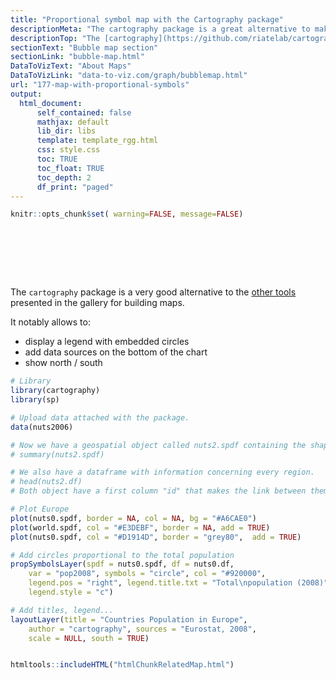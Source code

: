 ```yaml
---
title: "Proportional symbol map with the Cartography package"
descriptionMeta: "The cartography package is a great alternative to make maps with R. This post explains how to build a bubble map using it, with explanation and reproducible code."
descriptionTop: "The [cartography](https://github.com/riatelab/cartography) package is a great alternative to make maps with R. This post explains how to build a [bubble map](bubble-map.html) using it, with explanation and reproducible code."
sectionText: "Bubble map section"
sectionLink: "bubble-map.html"
DataToVizText: "About Maps"
DataToVizLink: "data-to-viz.com/graph/bubblemap.html"
url: "177-map-with-proportional-symbols"
output:
  html_document:
      self_contained: false    
      mathjax: default
      lib_dir: libs
      template: template_rgg.html
      css: style.css
      toc: TRUE
      toc_float: TRUE
      toc_depth: 2
      df_print: "paged"
---
```



```r
knitr::opts_chunk$set( warning=FALSE, message=FALSE)
```

<div class="container" style="padding-top: 80px">



<div class = "row">

<div class = "col-md-6  col-sm-12 align-self-center">

The `cartography` package is a very good alternative to the [other tools](bubble-map.html) presented in the gallery for building maps.

It notably allows to:

- display a legend with embedded circles
- add data sources on the bottom of the chart
- show north / south


</div>


<div class = "col-md-6  col-sm-12">

```r
# Library
library(cartography)
library(sp)

# Upload data attached with the package.
data(nuts2006)

# Now we have a geospatial object called nuts2.spdf containing the shape of european regions. We can plot it with the plot function.
# summary(nuts2.spdf)

# We also have a dataframe with information concerning every region.
# head(nuts2.df)
# Both object have a first column "id" that makes the link between them.

# Plot Europe
plot(nuts0.spdf, border = NA, col = NA, bg = "#A6CAE0")
plot(world.spdf, col = "#E3DEBF", border = NA, add = TRUE)
plot(nuts0.spdf, col = "#D1914D", border = "grey80",  add = TRUE)

# Add circles proportional to the total population
propSymbolsLayer(spdf = nuts0.spdf, df = nuts0.df,
    var = "pop2008", symbols = "circle", col = "#920000",
    legend.pos = "right", legend.title.txt = "Total\npopulation (2008)",
    legend.style = "c")

# Add titles, legend...
layoutLayer(title = "Countries Population in Europe",
    author = "cartography", sources = "Eurostat, 2008",
    scale = NULL, south = TRUE)
```
</div>
</div>



```r
```









<!-- Close container -->
</div>




```r
htmltools::includeHTML("htmlChunkRelatedMap.html")
```
